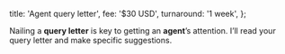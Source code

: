   title: 'Agent query letter',
  fee: '$30 USD',
  turnaround: '1 week',
};

Nailing a **query letter** is key to getting an **agent**’s attention.
I’ll read your query letter and make specific suggestions.
